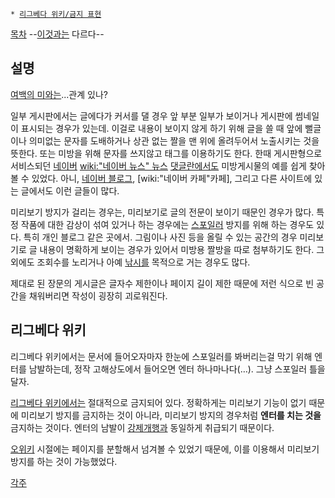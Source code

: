  * [[리그베다 위키/금지 표현]]

[[목차]]
--[[미분방정식|이것]]과는 다르다--
== 설명 ==
[[여백의 미]]와는...관계 있나?

일부 게시판에서는 글에다가 커서를 댈 경우 앞 부분 일부가 보이거나 게시판에 썸네일이 표시되는 경우가 있는데. 이걸로 내용이 보이지 않게 하기 위해 글을 쓸 때 앞에 뻘글이나 의미없는 문자를 도배하거나 상관 없는 짤을 맨 위에 올려두어서 노출시키는 것을 뜻한다. 또는 미방을 위해 문자를 쓰지않고 태그를 이용하기도 한다. 한때 게시판형으로 서비스되던 [[네이버]] [[wiki:"네이버 뉴스" 뉴스]] [[댓글]]란에서도 미방게시물의 예를 쉽게 찾아볼 수 있었다. 아니, [[네이버 블로그]], [wiki:"네이버 카페"카페], 그리고 다른 사이트에 있는 글에서도 이런 글들이 많다.

미리보기 방지가 걸리는 경우는, 미리보기로 글의 전문이 보이기 때문인 경우가 많다. 특정 작품에 대한 감상이 섞여 있거나 하는 경우에는 [[스포일러]] 방지를 위해 하는 경우도 있다. 특히 개인 블로그 같은 곳에서. 그림이나 사진 등을 올릴 수 있는 공간의 경우 미리보기로 글 내용이 명확하게 보이는 경우가 있어서 미방용 짤방을 따로 첨부하기도 한다. 그 외에도 조회수를 노리거나 아예 [[낚시]]를 목적으로 거는 경우도 많다. 

제대로 된 장문의 게시글은 글자수 제한이나 페이지 길이 제한 때문에 저런 식으로 빈 공간을 채워버리면 작성이 굉장히 괴로워진다.

== 리그베다 위키 ==
리그베다 위키에서는 문서에 들어오자마자 한눈에 스포일러를 봐버리는걸 막기 위해 엔터를 남발하는데, 정작 고해상도에서 들어오면 엔터 하나마나다(…). 그냥 스포일러 틀을 달자.

[[리그베다 위키]]에서는 절대적으로 금지되어 있다. 정확하게는 미리보기 기능이 없기 때문에 미리보기 방지를 금지하는 것이 아니라, 미리보기 방지의 경우처럼 '''엔터를 치는 것을''' 금지하는 것이다. 엔터의 남발이 [[강제개행]]과 동일하게 취급되기 때문이다.

[[오위키]] 시절에는 페이지를 분할해서 넘겨볼 수 있었기 때문에, 이를 이용해서 미리보기 방지를 하는 것이 가능했었다.

[[각주]]
